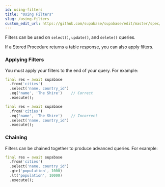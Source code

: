 ```yaml
---
id: using-filters
title: "Using Filters"
slug: /using-filters
custom_edit_url: https://github.com/supabase/supabase/edit/master/spec/supabase_dart_v0.yml
---
```


Filters can be used on `select()`, `update()`, and `delete()` queries. 

If a Stored Procedure returns a table response, you can also apply filters.

### Applying Filters

You must apply your filters to the end of your query. For example:

```dart
final res = await supabase
  .from('cities')
  .select('name, country_id')
  .eq('name', 'The Shire')    // Correct
  .execute();

final res = await supabase
  .from('cities')
  .eq('name', 'The Shire')    // Incorrect
  .select('name, country_id')
  .execute();
```

### Chaining

Filters can be chained together to produce advanced queries. For example:

```dart
final res = await supabase
  .from('cities')
  .select('name, country_id')
  .gte('population', 1000)
  .lt('population', 10000)
  .execute();
```